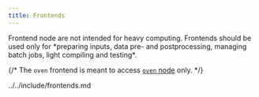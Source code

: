 ```yaml
---
title: Frontends
---
```



<Callout  type="warn" title="Warning">
    Frontend node are not intended for heavy computing. Frontends should be used only for *preparing inputs, data pre- and postprocessing, managing batch jobs, light compiling and testing*.
</Callout>

<FrontendTable/>

{/*
<Callout type="info" title="oven frontend">
    The `oven` frontend is meant to access [`oven` node](../../computing/infrastructure/specific-nodes#oven-node) only.
</Callout>
*/}

<include>
  ../../include/frontends.md
</include>
